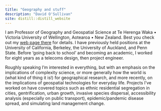```yaml
---
title: "Geography and stuff"
description: "David O'Sullivan"
site: distill::distill_website
---
```


I am Professor of Geography and Geospatial Science at Te Herenga Waka &bull; Victoria University of Wellington, Aotearoa &bull; New Zealand. Best you check out my [web page there](https://www.victoria.ac.nz/sgees/about/staff/david-osullivan) for details. I have previously held positions at the University of California, Berkeley, the University of Auckland, and Penn State. Before 'going back to school' and becoming an academic, I worked for eight years as a telecoms design, then project engineer.

Roughly speaking I'm interested in everything, but with an emphasis on the implications of complexity science, or more generally how the world is (what kind of thing it is!) for geographical research, and more recently, on the implications of geospatial technologies for everyday life. Projects I've worked on have covered topics such as ethnic residential segregation in cities, gentrification, urban growth, invasive species dispersal, accessibility analysis (especially on public transport), epidemic/pandemic disease spread, and simulating land management change.
